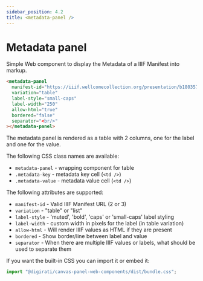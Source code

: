 ```yaml
---
sidebar_position: 4.2
title: <metadata-panel />
---
```




# Metadata panel

Simple Web component to display the Metadata of a IIIF Manifest into markup.

```html
<metadata-panel
  manifest-id="https://iiif.wellcomecollection.org/presentation/b18035723"
  variation="table"
  label-style="small-caps"
  label-width="250"
  allow-html="true"
  bordered="false"
  separator="<br/>"
></metadata-panel>
```

The metadata panel is rendered as a table with 2 columns, one for the label and one for the value.

The following CSS class names are available:

* `metadata-panel` - wrapping component for table
* `.metadata-key` - metadata key cell (`<td />`)
* `.metadata-value` - metadata value cell (`<td />`)

The following attributes are supported:

* `manifest-id` - Valid IIIF Manifest URL (2 or 3)
* `variation` - "table" or "list"
* `label-style` - 'muted', 'bold', 'caps' or 'small-caps' label styling
* `label-width` - custom width in pixels for the label (in table variation)
* `allow-html` - Will render IIIF values as HTML if they are present
* `bordered` - Show border/line between label and value
* `separator` - When there are multiple IIIF values or labels, what should be used to separate them


If you want the built-in CSS you can import it or embed it:
```js
import "@digirati/canvas-panel-web-components/dist/bundle.css";
```

<Sandbox project={metadata_panel} />
